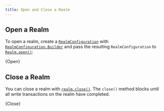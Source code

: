 ```yaml
---
title: Open and Close a Realm
---
```


## Open a Realm

To open a realm, create a
[`RealmConfiguration`](https://docs.mongodb.com/realm-sdks/kotlin/latest/library-base/-realm%20-kotlin%20-multiplatform%20-s-d-k/io.realm/-realm-configuration/index.html) with
[`RealmConfiguration.Builder`](https://docs.mongodb.com/realm-sdks/kotlin/latest/library-base/-realm%20-kotlin%20-multiplatform%20-s-d-k/io.realm/-realm-configuration/-builder/index.html)
and pass the resulting `RealmConfiguration` to
[`Realm.open()`](https://docs.mongodb.com/realm-sdks/kotlin/latest/library-base/-realm%20-kotlin%20-multiplatform%20-s-d-k/io.realm/-realm/-companion/open.html):

<CodeBlock language="kotlin">{Open}</CodeBlock>

## Close a Realm

You can close a realm with [`realm.close()`](https://docs.mongodb.com/realm-sdks/kotlin/latest/io.realm/-realm/close.html?).
The `close()` method blocks until all write transactions on the
realm have completed.

<CodeBlock language="kotlin">{Close}</CodeBlock>
